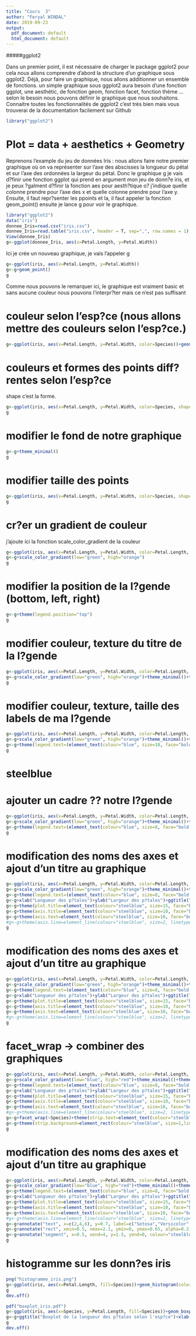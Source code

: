 ```yaml
---
title: "Cours  3"
author: "Feryal WINDAL"
date: 2019-09-23
output:
  pdf_document: default
  html_document: default
---
```


#####ggplot2

Dans un premier point, il est nécessaire de charger le package ggplot2
pour cela nous allons comprendre d'abord la structure d'un graphique sous ggplot2.
Déjà, pour faire un graphique, nous allons additionner un ensemble de fonctions.
un simple graphique sous ggplot2 aura besoin d'une fonction ggplot, une aesthétic, de fonction geom, fonction facet, fonction thème ...
selon le besoin nous pouvons définir le graphique que nous souhaitons.
Connaitre toutes les fonctionnalités de ggplot2 c'est très bien mais vous trouverai de la documentation facilement sur Github 



```r
library("ggplot2")
```




# Plot = data + aesthetics + Geometry

Reprenons l'example du jeu de données Iris : 
nous allons faire notre premier graphique où on va représenter sur l'axe des abscisses la longueur du pétal et sur l'axe des ordonnées la largeur du pétal.
Donc le graphique g je vais d?finir une fonction ggplot qui prend en argument mon jeu de donn?e iris, et je peux ?galment d?finir la fonction aes pour aesth?tique o? j'indique quelle colonne prendre pour l'axe des x et quelle colonne prendre pour l'axe y.
Ensuite, il faut repr?senter les ppoints et la, il faut appeler la fonction geom_point()
ensuite je lance g pour voir le graphique.
```r
library("ggplot2")
data("iris")
donnee_Iris=read.csv("iris.csv")
donnee_Iris=read.table("iris.csv", header = T, sep=",", row.names = 1) #row.names permet de d?finir la premi?re colonnes comme nom de lignes.
View(donnee_Iris)
g<-ggplot(donnee_Iris, aes(x=Petal.Length, y=Petal.Width))
```
Ici je crée un nouveau graphique, je vais l'appeler g 

```r
g<-ggplot(iris, aes(x=Petal.Length, y=Petal.Width))
g<-g+geom_point()
g
```

Comme nous pouvons le remarquer ici, le graphique est vraiment basic et sans aucune couleur 
nous pouvons l'interpr?ter mais ce n'est pas suffisant

# couleur selon l'esp?ce (nous allons mettre des couleurs selon l'esp?ce.)
```r
g<-ggplot(iris, aes(x=Petal.Length, y=Petal.Width, color=Species))+geom_point()
```



# couleurs et formes des points diff?rentes selon l'esp?ce
shape c'est la forme.
```r
g<-ggplot(iris, aes(x=Petal.Length, y=Petal.Width, color=Species, shape=Species))+geom_point()
g
```

# modifier le fond de notre graphique
```r
g<-g+theme_minimal()
g
```




# modifier taille des points
```r
g<-ggplot(iris, aes(x=Petal.Length, y=Petal.Width, color=Species, shape=Species))+geom_point(size=3)+theme_minimal()
g
```



# cr?er un gradient de couleur
j'ajoute ici la fonction scale_color_gradient de la couleur 
```r
g<-ggplot(iris, aes(x=Petal.Length, y=Petal.Width, color=Petal.Length, shape=Species))+geom_point(size=3)+theme_minimal()
g<-g+scale_color_gradient(low="green", high="orange")
g

```

# modifier la position de la l?gende (bottom, left, right)
```r
g<-g+theme(legend.position="top")
g
```


# modifier couleur, texture du titre de la l?gende
```r
g<-ggplot(iris, aes(x=Petal.Length, y=Petal.Width, color=Petal.Length, shape=Species))+geom_point(size=3)
g<-g+scale_color_gradient(low="green", high="orange")+theme_minimal()+theme(legend.title=element_text(colour="black", size=15, face="bold"))
g
```



# modifier couleur, texture, taille des labels de ma l?gende
```r
g<-ggplot(iris, aes(x=Petal.Length, y=Petal.Width, color=Petal.Length, shape=Species))+geom_point(size=3)
g<-g+scale_color_gradient(low="green", high="orange")+theme_minimal()+theme(legend.title=element_text(colour="black", size=15, face="bold"))
g<-g+theme(legend.text=(element_text(colour="blue", size=10, face="bold.italic")))
g
```


# steelblue
# ajouter un cadre ?? notre l?gende
```r
g<-ggplot(iris, aes(x=Petal.Length, y=Petal.Width, color=Petal.Length, shape=Species))+geom_point(size=3)
g<-g+scale_color_gradient(low="green", high="orange")+theme_minimal()+theme(legend.title=element_text(colour="red", size=15, face="bold"))
g<-g+theme(legend.text=(element_text(colour="blue", size=8, face="bold.italic")))
g
```



# modification des noms des axes et ajout d'un titre au graphique
```r
g<-ggplot(iris, aes(x=Petal.Length, y=Petal.Width, color=Petal.Length, shape=Species))+geom_point(size=3)
g<-g+scale_color_gradient(low="green", high="orange")+theme_minimal()+theme(legend.title=element_text(colour="steelblue", size=9, face="bold"))
g<-g+theme(legend.text=(element_text(colour="blue", size=8, face="bold.italic")))
g<-g+xlab("Longueur des p?tales")+ylab("Largeur des p?tales")+ggtitle("Longueur des p?tales en fonction de largeur des p?tales")
g<-g+theme(plot.title=element_text(colour="steelblue", size=15, face="bold"))
g<-g+theme(axis.title=element_text(colour="steelblue", size=10, face="bold"))
g<-g+theme(axis.text=element_text(colour="steelblue", size=10, face="bold", angle=45))
#g<-g+theme(axis.line=element_line(colour="steelblue", size=2, linetype="dotted"))
g

```


# modification des noms des axes et ajout d'un titre au graphique
```r
g<-ggplot(iris, aes(x=Petal.Length, y=Petal.Width, color=Petal.Length, shape=Species))+geom_point(size=3)
g<-g+scale_color_gradient(low="green", high="orange")+theme_minimal()+theme(legend.title=element_text(colour="steelblue", size=9, face="bold"))
g<-g+theme(legend.text=(element_text(colour="blue", size=8, face="bold.italic")))
g<-g+xlab("Longueur des p?tales")+ylab("Largeur des p?tales")+ggtitle("Longueur des p?tales en fonction de largeur des p?tales")
g<-g+theme(plot.title=element_text(colour="steelblue", size=15, face="bold"))
g<-g+theme(axis.title=element_text(colour="steelblue", size=10, face="bold"))
g<-g+theme(axis.text=element_text(colour="steelblue", size=10, face="bold", angle=45))
#g<-g+theme(axis.line=element_line(colour="steelblue", size=2, linetype="dotted"))
g

```


# facet_wrap -> combiner des graphiques
```r
g<-ggplot(iris, aes(x=Petal.Length, y=Petal.Width, color=Petal.Length, shape=Species))+geom_point(size=3)
g<-g+scale_color_gradient(low="blue", high="red")+theme_minimal()+theme(legend.title=element_text(colour="steelblue", size=9, face="bold"))
g<-g+theme(legend.text=(element_text(colour="blue", size=8, face="bold.italic")))
g<-g+xlab("Longueur des p?tales")+ylab("Largeur des p?tales")+ggtitle("Longueur des p?tales en fonction de largeur des p?tales")
g<-g+theme(plot.title=element_text(colour="steelblue", size=15, face="bold"))
g<-g+theme(axis.title=element_text(colour="steelblue", size=10, face="bold"))
g<-g+theme(axis.text=element_text(colour="steelblue", size=10, face="bold", angle=45))
#g<-g+theme(axis.line=element_line(colour="steelblue", size=2, linetype="dotted"))
g<-g+facet_wrap(~Species)+theme(strip.text=element_text(colour="steelblue", size=10, face="bold"))
g<-g+theme(strip.background=element_rect(colour="steelblue", size=1,linetype="solid"))
g
```




# modification des noms des axes et ajout d'un titre au graphique
```r
g<-ggplot(iris, aes(x=Petal.Length, y=Petal.Width, color=Petal.Length, shape=Species))+geom_point(size=3)
g<-g+scale_color_gradient(low="blue", high="red")+theme_minimal()+theme(legend.title=element_text(colour="steelblue", size=9, face="bold"))
g<-g+theme(legend.text=(element_text(colour="blue", size=8, face="bold.italic")))
g<-g+xlab("Longueur des p?tales")+ylab("Largeur des p?tales")+ggtitle("Longueur des p?tales en fonction de largeur des p?tales")
g<-g+theme(plot.title=element_text(colour="steelblue", size=15, face="bold"))
g<-g+theme(axis.title=element_text(colour="steelblue", size=10, face="bold"))
g<-g+theme(axis.text=element_text(colour="steelblue", size=10, face="bold", angle=45))
#g<-g+theme(axis.line=element_line(colour="steelblue", size=2, linetype="dotted"))
g<-g+annotate("text", x=c(2,4,6), y=0.7, label=c("Setosa","Versicolor","Virginica"), colour="steelblue", size=3, fontface="bold")
g<-g+annotate("rect", xmin=0.5, xmax=2.1, ymin=0, ymax=0.65, alpha=0.2, colour="steelblue", size=2)
g<-g+annotate("segment", x=0.5, xend=4, y=1.5, yend=0, colour="steelblue", size=2, alpha=0.5)
g

```


# histogramme sur les donn?es iris
```r
png("histogramme_iris.png")
g<-ggplot(iris, aes(x=Petal.Length, fill=Species))+geom_histogram(color="white",binwidth =0.5)
g
dev.off()
```


```r
pdf("boxplot_iris.pdf")
g<-ggplot(iris, aes(x=Species, y=Petal.Length, fill=Species))+geom_boxplot()
g<-g+ggtitle("Boxplot de la longueur des p?tales selon l'esp?ce")+xlab("Esp?ce")+ ylab("Longueur des p?tales")
g
dev.off()
```
